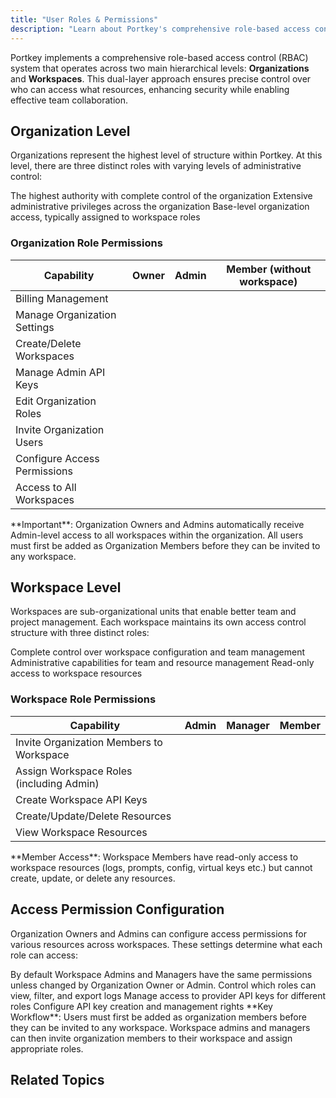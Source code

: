 ```yaml
---
title: "User Roles & Permissions"
description: "Learn about Portkey's comprehensive role-based access control system across Organizations and Workspaces."
---
```


Portkey implements a comprehensive role-based access control (RBAC) system that operates across two main hierarchical levels: **Organizations** and **Workspaces**. This dual-layer approach ensures precise control over who can access what resources, enhancing security while enabling effective team collaboration.

## Organization Level

Organizations represent the highest level of structure within Portkey. At this level, there are three distinct roles with varying levels of administrative control:

<CardGroup cols={3}>
  <Card title="Owner" icon="crown" iconType="solid" color="#0e7490">
    The highest authority with complete control of the organization
  </Card>
  <Card title="Admin" icon="user-shield" iconType="solid" color="#0e7490">
    Extensive administrative privileges across the organization
  </Card>
  <Card title="Member" icon="user" iconType="solid" color="#0e7490">
    Base-level organization access, typically assigned to workspace roles
  </Card>
</CardGroup>

### Organization Role Permissions

| Capability | Owner | Admin | Member (without workspace) |
|------------|:-----:|:-----:|:-------------------------:|
| Billing Management | <Icon icon="square-check" iconType="solid" /> | <Icon icon="xmark" iconType="solid" /> | <Icon icon="xmark" iconType="solid" /> |
| Manage Organization Settings | <Icon icon="square-check" iconType="solid" /> | <Icon icon="square-check" iconType="solid" /> | <Icon icon="xmark" iconType="solid" /> |
| Create/Delete Workspaces | <Icon icon="square-check" iconType="solid" /> | <Icon icon="square-check" iconType="solid" /> | <Icon icon="xmark" iconType="solid" /> |
| Manage Admin API Keys | <Icon icon="square-check" iconType="solid" /> | <Icon icon="square-check" iconType="solid" /> | <Icon icon="xmark" iconType="solid" /> |
| Edit Organization Roles | <Icon icon="square-check" iconType="solid" /> | <Icon icon="square-check" iconType="solid" /> | <Icon icon="xmark" iconType="solid" /> |
| Invite Organization Users | <Icon icon="square-check" iconType="solid" /> | <Icon icon="square-check" iconType="solid" /> | <Icon icon="xmark" iconType="solid" /> |
| Configure Access Permissions | <Icon icon="square-check" iconType="solid" /> | <Icon icon="square-check" iconType="solid" /> | <Icon icon="xmark" iconType="solid" /> |
| Access to All Workspaces | <Icon icon="square-check" iconType="solid" /> | <Icon icon="square-check" iconType="solid" /> | <Icon icon="xmark" iconType="solid" /> |

<Note>
  **Important**: Organization Owners and Admins automatically receive Admin-level access to all workspaces within the organization. All users must first be added as Organization Members before they can be invited to any workspace.
</Note>

## Workspace Level

Workspaces are sub-organizational units that enable better team and project management. Each workspace maintains its own access control structure with three distinct roles:

<CardGroup cols={3}>
  <Card title="Admin" icon="user-tie" iconType="solid" color="#8b5cf6">
    Complete control over workspace configuration and team management
  </Card>
  <Card title="Manager" icon="user-gear" iconType="solid" color="#8b5cf6">
    Administrative capabilities for team and resource management
  </Card>
  <Card title="Member" icon="user" iconType="solid" color="#8b5cf6">
    Read-only access to workspace resources
  </Card>
</CardGroup>

### Workspace Role Permissions

| Capability | Admin | Manager | Member |
|------------|:-----:|:-------:|:------:|
| Invite Organization Members to Workspace | <Icon icon="square-check" iconType="solid" /> | <Icon icon="square-check" iconType="solid" /> | <Icon icon="xmark" iconType="solid" /> |
| Assign Workspace Roles (including Admin) | <Icon icon="square-check" iconType="solid" /> | <Icon icon="square-check" iconType="solid" /> | <Icon icon="xmark" iconType="solid" /> |
| Create Workspace API Keys | <Icon icon="square-check" iconType="solid" /> | <Icon icon="square-check" iconType="solid" /> | <Icon icon="xmark" iconType="solid" /> |
| Create/Update/Delete Resources | <Icon icon="square-check" iconType="solid" /> | <Icon icon="square-check" iconType="solid" /> | <Icon icon="xmark" iconType="solid" /> |
| View Workspace Resources | <Icon icon="square-check" iconType="solid" /> | <Icon icon="square-check" iconType="solid" /> | <Icon icon="square-check" iconType="solid" /> |

<Note>
  **Member Access**: Workspace Members have read-only access to workspace resources (logs, prompts, config, virtual keys etc.) but cannot create, update, or delete any resources.
</Note>



## Access Permission Configuration

Organization Owners and Admins can configure access permissions for various resources across workspaces. These settings determine what each role can access:

<Note>
    By default Workspace Admins and Managers have the same permissions unless changed by Organization Owner or Admin.
</Note>

<CardGroup cols={3}>
  <Card title="Logs Access Permissions" icon="clipboard-list" iconType="solid" href="/product/administration/configure-logs-access-permissions-in-workspace">
    Control which roles can view, filter, and export logs
  </Card>
  <Card title="Virtual Key Permissions" icon="key" iconType="solid" href="/product/administration/configure-virtual-key-access-permissions">
    Manage access to provider API keys for different roles
  </Card>
  <Card title="API Key Permissions" icon="key-skeleton" iconType="solid" href="/product/administration/configure-api-key-access-permissions">
    Configure API key creation and management rights
  </Card>
</CardGroup>


<Note>
  **Key Workflow**: Users must first be added as organization members before they can be invited to any workspace. Workspace admins and managers can then invite organization members to their workspace and assign appropriate roles.
</Note>

## Related Topics

<Card title="Organizations" href="/product/enterprise-offering/org-management/organizations"/>
<Card title="Workspaces" href="/api-reference/admin-api/control-plane/admin/workspaces/create-workspace"/>
<Card title="API Keys (AuthN and AuthZ)" href="/product/enterprise-offering/org-management/api-keys-authn-and-authz"/>
<Card title="Access Control Management" href="/product/enterprise-offering/access-control-management"/>
